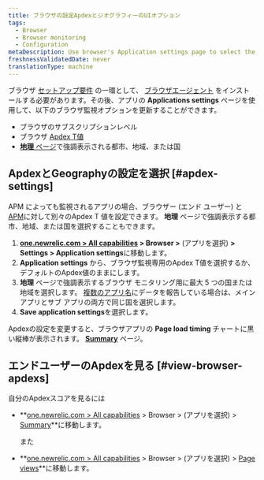 ```yaml
---
title: ブラウザの設定ApdexとジオグラフィーのUIオプション
tags:
  - Browser
  - Browser monitoring
  - Configuration
metaDescription: Use browser's Application settings page to select the end-user Apdex value and geographical locations.
freshnessValidatedDate: never
translationType: machine
---
```


ブラウザ [セットアップ要件](/docs/browser/new-relic-browser/welcome-new-relic-browser/compatibility-requirements) の一環として、 [ブラウザエージェント](/docs/browser/new-relic-browser/installation/install-new-relic-browser-agent) をインストールする必要があります。その後、アプリの **Applications settings** ページを使用して、以下のブラウザ監視オプションを更新することができます。

* ブラウザのサブスクリプションレベル
* ブラウザ [Apdex T値](/docs/apm/new-relic-apm/apdex/apdex-measuring-user-satisfaction)
* [**地理** ページ](/docs/browser/new-relic-browser/browser-pro-features/filterable-geography-webpage-metrics-location)で強調表示される都市、地域、または国

## ApdexとGeographyの設定を選択 [#apdex-settings]

[](/docs/apm/new-relic-apm/apdex/apdex-measuring-user-satisfaction)APM によっても監視されるアプリの場合、ブラウザー (エンド ユーザー) と [APM](/docs/apm/new-relic-apm/apdex/changing-your-apdex-settings)に対して別々のApdex T 値を設定できます。 **地理** ページで強調表示する都市、地域、または国を選択することもできます。

1. **[one.newrelic.com > All capabilities](https://one.newrelic.com/all-capabilities) > Browser >** (アプリを選択) **> Settings > Application settings**に移動します。
2. **Application settings** から、ブラウザ監視専用のApdex T値を選択するか、デフォルトのApdex値のままにします。
3. **地理** ページで強調表示するブラウザ モニタリング用に最大 5 つの国または地域を選択します。 [複数のアプリ名](/docs/agents/manage-apm-agents/app-naming/use-multiple-names-app)にデータを報告している場合は、メイン アプリとサブ アプリの両方で同じ国を選択します。
4. **Save application settings**を選択します。

Apdexの設定を変更すると、ブラウザアプリの **Page load timing** チャートに黒い縦棒が表示されます。 **[Summary](/docs/browser/new-relic-browser/getting-started/browser-overview-website-performance-glance)** ページ。

## エンドユーザーのApdexを見る [#view-browser-apdexs]

自分のApdexスコアを見るには

* **[one.newrelic.com > All capabilities](https://one.newrelic.com/all-capabilities) > Browser > (アプリを選択) > [Summary](/docs/browser/new-relic-browser/getting-started/browser-overview-website-performance-glance)**に移動します。

  また

* **[one.newrelic.com > All capabilities](https://one.newrelic.com/all-capabilities) > Browser > (アプリを選択) > [Page views](/docs/browser/new-relic-browser/additional-standard-features/page-views-understanding-your-sites-popularity)**に移動します。
